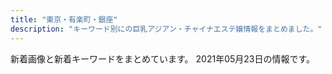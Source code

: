 ```yaml
---
title: "東京・有楽町・銀座"
description: "キーワード別にの巨乳アジアン・チャイナエステ嬢情報をまとめました。"
---
```


新着画像と新着キーワードをまとめています。
2021年05月23日の情報です。

<DmmAffiliateIns />
<KeywordTable
  shops={
    [
    {
        "station": "\u516b\u4e01\u5800\u99c5A5\u53e3",
        "keywords": {
            "C": 15
        },
        "name": "\u7d05\u8449",
        "url": "http://arm-heal.com/",
        "img_links": [
            "http://arm-heal.com/staff/miya/01.jpg",
            "http://arm-heal.com/pic/head.jpg",
            "http://arm-heal.com/staff/hikari/01mb.jpg",
            "http://arm-heal.com/pic/topimg2.png",
            "http://arm-heal.com/img/corona.png",
            "http://arm-heal.com/staff/miki/01.jpg",
            "http://arm-heal.com/staff/aya/01.jpg",
            "http://arm-heal.com/pic/topimg5.png",
            "http://arm-heal.com/staff/miki/01mb.jpg",
            "http://arm-heal.com/staff/yuki/01.jpg",
            "http://arm-heal.com/pic/topimg1.png",
            "http://arm-heal.com/pic/topimg4.png",
            "http://arm-heal.com/img/ttl_rec.png",
            "http://arm-heal.com/staff/aya/01mb.jpg",
            "http://arm-heal.com/staff/yuki/01mb.jpg",
            "http://arm-heal.com/i/files/homeimg.jpg",
            "http://arm-heal.com/img/att.png",
            "http://arm-heal.com/img/ttl_mobile.png",
            "http://arm-heal.com/staff/hikari/01.jpg",
            "http://arm-heal.com/img/ttl_staff.jpg",
            "http://arm-heal.com/staff/yuuyuu/01mb.jpg",
            "http://arm-heal.com/staff/miya/01mb.jpg",
            "http://arm-heal.com/staff/yuuyuu/01.jpg",
            "http://arm-heal.com/pic/topimg3.png"
        ]
    },
    {
        "station": "JR\u6771\u4eac\u99c5\u516b\u91cd\u6d32\u53e3",
        "keywords": {
            "85": 2,
            "E": 3,
            "89": 3,
            "C": 2
        },
        "name": "\u60a0",
        "img_links": [
            "http://koikst.xyz/_src/20886287/9c88380aa0315ec9292225a3223d62d9.jpg",
            "http://koikst.xyz/_src/20886064/index_37.png",
            "http://koikst.xyz/_src/20991736/t02200330_0640096013249885015.jpg",
            "http://koikst.xyz/_src/20886211/07958eda583eff2b24876adf03c0a434.jpg",
            "http://sunflower.jp.net/1.jpg",
            "http://koikst.xyz/_src/20886283/img20170527114635169213.png",
            "http://koikst.xyz/_src/20886059/sign.png",
            "http://sunflower.jp.net/5.jpg",
            "http://koikst.xyz/_src/20886148/therapist-ito.jpg",
            "http://koikst.xyz/_src/20886066/slider2.png",
            "http://koikst.xyz/_src/20886233/906ab10dd05fdcaee1fa99bd6e5779ea.jpg",
            "http://koikst.xyz/_src/51067437/wechatimg724.jpg",
            "http://koikst.xyz/_src/20885997/up.png",
            "http://koikst.xyz/_src/20886061/index_34.png",
            "http://koikst.xyz/_src/20886060/index_33.png",
            "http://koikst.xyz/_src/20886235/t02200330_0640096013249885015.jpg",
            "http://koikst.xyz/_src/20885809/www.cman.png",
            "http://koikst.xyz/_src/20886111/_dsf0778_pp.jpg",
            "http://sunflower.jp.net/2.jpg",
            "http://koikst.xyz/_src/51067440/wechatimg723.jpg",
            "http://koikst.xyz/_src/20885836/sign.jpg",
            "http://koikst.xyz/_src/20886062/index_35.png",
            "http://koikst.xyz/_src/20886063/index_36.png",
            "http://koikst.xyz/_src/21089124/img20180325193504865361.png",
            "http://koikst.xyz/_src/20886303/07958eda583eff2b24876adf03c0a434.jpg",
            "http://koikst.xyz/_src/51067433/wechatimg726.jpg",
            "http://koikst.xyz/_src/20886103/up.png",
            "http://koikst.xyz/_src/20886308/t02200330_0640096013249885015.jpg",
            "http://koikst.xyz/_src/51067435/wechatimg725.jpg",
            "http://koikst.xyz/_src/20886007/_k3_6020.jpg",
            "http://koikst.xyz/_src/20886092/therapist-ito.jpg",
            "http://koikst.xyz/_src/20886009/img_2917.jpg",
            "http://koikst.xyz/_src/20886019/up.png",
            "http://koikst.xyz/_src/20886305/therapist-ito.jpg",
            "http://koikst.xyz/_src/20885845/up.png",
            "http://koikst.xyz/_src/20886010/img_3017.jpg",
            "http://koikst.xyz/_src/20886005/wechatimg35.jpg",
            "http://koikst.xyz/_src/20886310/wechatimg405.jpg",
            "http://sunflower.jp.net/3.jpg",
            "http://koikst.xyz/_src/20885811/up.png",
            "http://koikst.xyz/_src/20886035/up.png",
            "http://koikst.xyz/_src/20886122/up.png",
            "http://sunflower.jp.net/6.jpg",
            "http://koikst.xyz/_src/20886222/up.png",
            "http://koikst.xyz/_src/20886065/index_38.png",
            "http://koikst.xyz/_src/20886300/media-20170919.jpg",
            "http://koikst.xyz/_src/20886231/_dsf0770_pp.jpg",
            "http://koikst.xyz/_src/20885828/up.png",
            "http://koikst.xyz/_src/20886229/_dsf0778_pp.jpg",
            "http://koikst.xyz/_src/20886058/sign.png",
            "http://koikst.xyz/_src/20886008/_k3_6019.jpg",
            "http://koikst.xyz/_src/20886006/wechatimg36.jpg"
        ],
        "url": "http://koikst.xyz/"
    },
    {
        "keywords": {
            "93": 1,
            "91": 1,
            "G": 1,
            "89": 1,
            "83": 1,
            "C": 3,
            "90": 1,
            "86": 1,
            "E": 3,
            "D": 2,
            "85": 3,
            "87": 1
        },
        "name": "For you",
        "url": "http://f-relaxe.net",
        "img_links": [
            "http://f-relaxe.net/girl/02a.jpg",
            "http://f-relaxe.net/images/index_13.jpg",
            "http://f-relaxe.net/images/rec.jpg",
            "http://f-relaxe.net/girl/011a.jpg",
            "http://f-relaxe.net/images/sub_12.jpg",
            "http://f-relaxe.net/girl/09.jpg",
            "http://f-relaxe.net/girl/012a.jpg",
            "http://f-relaxe.net/images/01.jpg",
            "http://f-relaxe.net/girl/09a.jpg",
            "http://f-relaxe.net/girl/00.jpg",
            "http://f-relaxe.net/images/sub_10.jpg",
            "http://f-relaxe.net/images/index_12.jpg",
            "http://f-relaxe.net/girl/010a.jpg",
            "http://f-relaxe.net/girl/013a.jpg",
            "http://f-relaxe.net/images/index_16.jpg",
            "http://f-relaxe.net/girl/012.jpg",
            "http://f-relaxe.net/images/index_119.jpg",
            "http://f-relaxe.net/images/info_11.jpg",
            "http://f-relaxe.net/images/index_07.jpg",
            "http://f-relaxe.net/images/index_08.jpg",
            "http://f-relaxe.net/girl/011.jpg",
            "http://f-relaxe.net/images/02.jpg",
            "http://f-relaxe.net/images/sub_15.jpg",
            "http://f-relaxe.net/images/index_01.jpg",
            "http://f-relaxe.net/images/staff_11.jpg",
            "http://f-relaxe.net/images/index_05.jpg",
            "http://f-relaxe.net/images/info.jpg",
            "http://f-relaxe.net/girl/08a.jpg",
            "http://f-relaxe.net/girl/07.jpg",
            "http://f-relaxe.net/images/index_14.jpg",
            "http://f-relaxe.net/girl/017.jpg",
            "http://f-relaxe.net/girl/024.jpg",
            "http://f-relaxe.net/girl/07a.jpg",
            "http://f-relaxe.net/girl/013.jpg",
            "http://f-relaxe.net/images/index_17.jpg",
            "http://f-relaxe.net/girl/08.jpg",
            "http://f-relaxe.net/girl/010.jpg",
            "http://f-relaxe.net/images/index_10.jpg",
            "http://f-relaxe.net/images/line.jpg",
            "http://f-relaxe.net/images/index_06.jpg",
            "http://f-relaxe.net/images/index_18.jpg",
            "http://f-relaxe.net/images/03.jpg",
            "http://f-relaxe.net/images/rec_11.jpg",
            "http://f-relaxe.net/images/index_09.jpg",
            "http://f-relaxe.net/girl/02.jpg",
            "http://f-relaxe.net/images/index_04.jpg",
            "http://f-relaxe.net/girl/04.jpg",
            "http://f-relaxe.net/images/index_03.jpg"
        ],
        "station": "JR\u6771\u4eac\u99c5\u516b\u91cd\u6d32\u5317\u53e3"
    },
    {
        "img_links": [
            "https://kayabacho-mensesthe.com/wp/wp-content/uploads/2020/10/aki-s1-150x150.jpg",
            "https://kayabacho-mensesthe.com/images/flower.png",
            "https://kayabacho-mensesthe.com/wp/wp-content/uploads/2021/01/yuna.jpg",
            "https://kayabacho-mensesthe.com/wp/wp-content/uploads/2020/08/ayaka-1.jpg",
            "https://kayabacho-mensesthe.com/icon/line.png",
            "https://kayabacho-mensesthe.com/staff/yuki-s.jpg",
            "https://kayabacho-mensesthe.com/staff/urara-s1.jpg",
            "https://kayabacho-mensesthe.com/wp/wp-content/uploads/2019/12/misaki.jpg",
            "https://kayabacho-mensesthe.com/wp/wp-content/uploads/2021/05/yuki-l.jpg",
            "https://kayabacho-mensesthe.com/images/mensesthe.jpg",
            "https://kayabacho-mensesthe.com/wp/wp-content/uploads/2019/11/mitsuki-e1574244365134.jpg",
            "https://kayabacho-mensesthe.com/images/main2.jpg",
            "https://kayabacho-mensesthe.com/wp/wp-content/uploads/2019/12/IMG_8988.jpg",
            "https://kayabacho-mensesthe.com/room/room-l4.jpg",
            "https://kayabacho-mensesthe.com/wp/wp-content/uploads/2020/08/ayaka-1-200x300.jpg",
            "https://kayabacho-mensesthe.com/room/room-l5.jpg",
            "https://kayabacho-mensesthe.com/room/room-l7.jpg",
            "https://kayabacho-mensesthe.com/icon/twitter.png",
            "https://kayabacho-mensesthe.com/room/room-l2.jpg",
            "https://kayabacho-mensesthe.com/wp/wp-content/uploads/2020/02/miyu.jpg",
            "https://kayabacho-mensesthe.com/images/footer-r.png",
            "https://kayabacho-mensesthe.com/staff/rin-s1.jpg",
            "https://kayabacho-mensesthe.com/staff/nao-s1.jpg",
            "https://kayabacho-mensesthe.com/images/clear.png",
            "https://kayabacho-mensesthe.com/wp/wp-content/uploads/2019/09/koko-1.jpg",
            "https://kayabacho-mensesthe.com/images/footer-l.png",
            "https://kayabacho-mensesthe.com/wp/wp-content/uploads/2019/12/emi.jpg",
            "https://kayabacho-mensesthe.com/wp/wp-content/uploads/2020/11/urara3.jpg",
            "https://kayabacho-mensesthe.com/wp/wp-content/uploads/2021/05/yuki-s-150x150.jpg",
            "https://kayabacho-mensesthe.com/room/room-l6.jpg",
            "https://kayabacho-mensesthe.com/images/top3.jpg",
            "https://kayabacho-mensesthe.com/room/room-l3.jpg",
            "https://kayabacho-mensesthe.com/wp/wp-content/uploads/2019/12/mitsuki.jpg",
            "https://kayabacho-mensesthe.com/staff/ayaka-s1.jpg",
            "https://kayabacho-mensesthe.com/icon/facebook.png",
            "https://kayabacho-mensesthe.com/link/mens-esthe.png",
            "https://kayabacho-mensesthe.com/staff/yuna-s1.jpg",
            "https://kayabacho-mensesthe.com/room/room-l8.jpg",
            "https://kayabacho-mensesthe.com/images/main1.jpg",
            "https://kayabacho-mensesthe.com/staff/mitsuki-s1.jpg",
            "https://kayabacho-mensesthe.com/images/top2.jpg",
            "https://kayabacho-mensesthe.com/room/room-l1.jpg",
            "https://kayabacho-mensesthe.com/images/main4.jpg",
            "https://kayabacho-mensesthe.com/staff/miyu-s1.jpg",
            "https://kayabacho-mensesthe.com/images/top1.jpg",
            "https://kayabacho-mensesthe.com/staff/emi-s1.jpg",
            "https://kayabacho-mensesthe.com/staff/misaki-s1.jpg",
            "https://kayabacho-mensesthe.com/icon/yelp.png",
            "https://kayabacho-mensesthe.com/wp/wp-content/uploads/2020/03/IMG_1740-225x300.jpg",
            "https://kayabacho-mensesthe.com/images/main3.jpg"
        ],
        "keywords": {
            "D": 17,
            "E": 4,
            "C": 12
        },
        "station": "\u8305\u5834\u753a\u99c52\u756a\u51fa\u53e3",
        "url": "https://kayabacho-mensesthe.com/",
        "name": "Spa Ananda"
    },
    {
        "img_links": [
            "http://prime-relax.work/img/st07.jpg",
            "http://prime-relax.work/img/sta9.jpg",
            "http://prime-relax.work/img/head.jpg",
            "http://prime-relax.work/img/mo.png",
            "http://prime-relax.work/sp/img/t-o.jpg",
            "http://prime-relax.work/sp/img/tit.jpg",
            "http://prime-relax.work/img/st7.jpg",
            "http://prime-relax.work/img/st11.jpg",
            "http://prime-relax.work/sp/img/time.jpg",
            "http://prime-relax.work/img/st5.jpg",
            "http://prime-relax.work/img/st04.jpg",
            "http://prime-relax.work/img/sys.jpg",
            "http://prime-relax.work/img/st013.jpg",
            "http://prime-relax.work/img/st13.jpg",
            "http://prime-relax.work/img/sta14.jpg",
            "http://prime-relax.work/img/st014.jpg",
            "http://prime-relax.work/img/bottom.png",
            "http://prime-relax.work/sp/img/sta4.jpg",
            "http://prime-relax.work/sp/img/info.jpg",
            "http://prime-relax.work/sp/img/sta9.jpg",
            "http://prime-relax.work/img/eve.jpg",
            "http://prime-relax.work/img/link20067.jpg",
            "http://prime-relax.work/sp/img/p-8.jpg",
            "http://prime-relax.work/sp/img/sta12.jpg",
            "http://prime-relax.work/img/sta12.jpg",
            "http://prime-relax.work/img/IMG_1675.jpg",
            "http://prime-relax.work/img/link300100.jpg",
            "http://prime-relax.work/img/link-.jpg",
            "http://prime-relax.work/sp/img/t-r.jpg",
            "http://prime-relax.work/img/body-.jpg",
            "http://prime-relax.work/sp/img/pc.jpg",
            "http://prime-relax.work/sp/img/sta5.jpg",
            "http://prime-relax.work/img/st8.jpg",
            "http://prime-relax.work/sp/img/pic.jpg",
            "http://prime-relax.work/sp/img/botton.jpg",
            "http://prime-relax.work/img/IMG_1709.jpg",
            "http://prime-relax.work/img/IMG_1667.jpg",
            "http://prime-relax.work/sp/img/sta14.jpg",
            "http://prime-relax.work/img/st12.jpg",
            "http://prime-relax.work/sp/img/sys.jpg",
            "http://prime-relax.work/img/st08.jpg",
            "http://prime-relax.work/sp/img/sta13.jpg",
            "http://prime-relax.work/img/st9.jpg",
            "http://prime-relax.work/img/st4.jpg",
            "http://prime-relax.work/sp/img/p-7.jpg",
            "http://prime-relax.work/img/bottom-.png",
            "http://prime-relax.work/sp/img/cam.jpg",
            "http://prime-relax.work/sp/img/t-t.jpg",
            "http://prime-relax.work/img/sta7.jpg",
            "http://prime-relax.work/img/sta5.jpg",
            "http://prime-relax.work/sp/img/sta8.jpg",
            "http://prime-relax.work/sp/img/t-a.jpg",
            "http://prime-relax.work/img/sta4.jpg",
            "http://prime-relax.work/sp/img/p-9.jpg",
            "http://prime-relax.work/sp/img/sta11.jpg",
            "http://prime-relax.work/sp/img/add.jpg",
            "http://prime-relax.work/sp/img/add2.jpg",
            "http://prime-relax.work/img/st14.jpg",
            "http://prime-relax.work/sp/img/add3.jpg",
            "http://prime-relax.work/sp/img/t-s.jpg",
            "http://prime-relax.work/img/IMG_1699.jpg",
            "http://prime-relax.work/img/sta13.jpg",
            "http://prime-relax.work/sp/img/tel.jpg",
            "http://prime-relax.work/img/link10033.jpg",
            "http://prime-relax.work/sp/img/sta7.jpg",
            "http://prime-relax.work/img/sta8.jpg",
            "http://prime-relax.work/img/sta11.jpg"
        ],
        "station": "\u99ac\u55b0\u753a\u99c51\u756a\u51fa\u53e3",
        "name": "PRIME\u30fb\u30d7\u30e9\u30a4\u30e0",
        "keywords": {
            "86": 7,
            "E": 1,
            "88": 1,
            "87": 4,
            "84": 5,
            "C": 7,
            "D": 10,
            "82": 1
        },
        "url": "http://prime-relax.work/"
    },
    {
        "station": "\u6c34\u5929\u5bae\u524d\u99c58\u756a\u51fa\u53e3",
        "img_links": [
            "http://yurarika.work/staff/mirai.jpg",
            "http://yurarika.work/staff/aya.jpg",
            "http://yurarika.work/staff/mika2.jpg",
            "http://yurarika.work/staff/aya2.jpg",
            "http://yurarika.work/staff/rara.jpg",
            "http://yurarika.work/staff/mirai1.jpg",
            "http://yurarika.work/img/all/loader.png",
            "http://yurarika.work/staff/mika.jpg",
            "http://yurarika.work/staff/mika1.jpg",
            "http://yurarika.work/staff/rara2.jpg",
            "http://yurarika.work/staff/mirai2.jpg",
            "http://yurarika.work/staff/aya1.jpg",
            "http://yurarika.work/staff/rara1.jpg"
        ],
        "name": "\u3086\u3089\u308a\u9999",
        "keywords": {
            "88": 6,
            "86": 4,
            "D": 6,
            "C": 14,
            "85": 10
        },
        "url": "http://yurarika.work/"
    },
    {
        "img_links": [
            "http://www.hitomebore.esjp.info/images/m1.jpg",
            "http://www.hitomebore.esjp.info/files/010.jpg",
            "http://www.hitomebore.esjp.info/files/007.jpg",
            "http://www.hitomebore.esjp.info/files/009.jpg",
            "http://www.hitomebore.esjp.info/files/015.jpg",
            "http://www.hitomebore.esjp.info/images/btn2.png",
            "http://www.hitomebore.esjp.info/images/m2.jpg",
            "http://www.hitomebore.esjp.info/images/m3.jpg",
            "http://www.hitomebore.esjp.info/files/008.jpg",
            "http://www.hitomebore.esjp.info/images/mainImg2.jpg",
            "http://www.hitomebore.esjp.info/images/m4.jpg",
            "http://www.hitomebore.esjp.info/files/016.jpg",
            "http://www.hitomebore.esjp.info/files/002.jpg",
            "http://www.hitomebore.esjp.info/files/013.jpg",
            "http://www.hitomebore.esjp.info/files/014.jpg",
            "http://www.hitomebore.esjp.info/files/011.jpg",
            "http://www.hitomebore.esjp.info/images/mainImg_sub.jpg",
            "http://www.hitomebore.esjp.info/files/012.jpg"
        ],
        "name": "\u3072\u3068\u3081\u307c\u308c",
        "station": "\u65b0\u5bcc\u753a\u99c53\u756a\u51fa\u53e3",
        "url": "http://www.hitomebore.esjp.info/",
        "keywords": {
            "87": 6,
            "88": 3,
            "86": 18,
            "C": 6,
            "D": 27,
            "85": 6
        }
    },
    {
        "img_links": [
            "http://esthe-aroma.com/images/cg02.jpg",
            "http://esthe-aroma.com/images/cg05.jpg",
            "http://esthe-aroma.com/images/icon_tel.png",
            "http://esthe-aroma.com/images/qrc.jpg",
            "http://esthe-aroma.com/images/photo02.jpg",
            "http://esthe-aroma.com/images/cg08.jpg",
            "http://esthe-aroma.com/images/mainImg_sub.jpg",
            "http://esthe-aroma.com/images/cg09.jpg",
            "http://esthe-aroma.com/images/cg11.jpg",
            "http://esthe-aroma.com/images/cg07.jpg",
            "http://esthe-aroma.com/images/cg04.jpg",
            "http://esthe-aroma.com/images/btn2.png",
            "http://esthe-aroma.com/images/icon_concept.png",
            "http://esthe-aroma.com/images/cg12.jpg",
            "http://esthe-aroma.com/images/icon_info.png",
            "http://esthe-aroma.com/images/icon_staff.png",
            "http://esthe-aroma.com/images/cg06.jpg",
            "http://esthe-aroma.com/images/cg01.jpg",
            "http://esthe-aroma.com/images/photo03.jpg",
            "http://esthe-aroma.com/images/icon_top.png",
            "http://esthe-aroma.com/images/cg13.jpg",
            "http://esthe-aroma.com/images/photo01.jpg",
            "http://esthe-aroma.com/images/end-info.png",
            "http://esthe-aroma.com/images/cg10.jpg",
            "http://esthe-aroma.com/images/cg03.jpg"
        ],
        "name": "Miss.9\uff5e\u30df\u30b9.\u30ad\u30e5\u30a6\uff5e",
        "station": "\u99ac\u55b0\u6a2a\u5c71\u99c5A2\u51fa\u53e3",
        "keywords": {
            "E": 1,
            "C": 2,
            "86": 13,
            "D": 10
        },
        "url": "http://esthe-aroma.com/"
    },
    {
        "name": "COMODO -\u30b3\u30e2\u30c9-",
        "img_links": [
            "http://www.comodo.relaxjp.info/files/001.jpg",
            "http://www.comodo.relaxjp.info/files/003-02.jpg",
            "http://www.comodo.relaxjp.info/files/012-03.jpg",
            "http://www.comodo.relaxjp.info/images/s_staff.jpg",
            "http://www.comodo.relaxjp.info/files/013-03.jpg",
            "http://www.comodo.relaxjp.info/files/010-02.jpg",
            "http://www.comodo.relaxjp.info/images/bj1.jpg",
            "http://www.comodo.relaxjp.info/files/010-03.jpg",
            "http://www.comodo.relaxjp.info/files/002.jpg",
            "http://www.comodo.relaxjp.info/files/014-02.jpg",
            "http://www.comodo.relaxjp.info/files/011.jpg",
            "http://www.comodo.relaxjp.info/files/005-02.jpg",
            "http://www.comodo.relaxjp.info/images/s_info.jpg",
            "http://www.comodo.relaxjp.info/files/001-03.jpg",
            "http://www.comodo.relaxjp.info/files/005-03.jpg",
            "http://www.comodo.relaxjp.info/files/015-03.jpg",
            "http://www.comodo.relaxjp.info/files/013.jpg",
            "http://www.comodo.relaxjp.info/files/002-03.jpg",
            "http://www.comodo.relaxjp.info/images/bj3.jpg",
            "http://www.comodo.relaxjp.info/files/011-02.jpg",
            "http://www.comodo.relaxjp.info/files/015-02.jpg",
            "http://www.comodo.relaxjp.info/files/012.jpg",
            "http://www.comodo.relaxjp.info/files/003-03.jpg",
            "http://www.comodo.relaxjp.info/images/s_news.jpg",
            "http://www.comodo.relaxjp.info/files/001-02.jpg",
            "http://www.comodo.relaxjp.info/files/014-03.jpg",
            "http://www.comodo.relaxjp.info/files/012-02.jpg",
            "http://www.comodo.relaxjp.info/files/002-02.jpg",
            "http://www.comodo.relaxjp.info/files/013-02.jpg",
            "http://www.comodo.relaxjp.info/images/hua.jpg",
            "http://www.comodo.relaxjp.info/images/s_link.jpg",
            "http://www.comodo.relaxjp.info/files/010.jpg",
            "http://www.comodo.relaxjp.info/files/015.jpg",
            "http://www.comodo.relaxjp.info/files/011-03.jpg",
            "http://www.comodo.relaxjp.info/images/top.png",
            "http://www.comodo.relaxjp.info/files/005.jpg",
            "http://www.comodo.relaxjp.info/files/003.jpg",
            "http://www.comodo.relaxjp.info/files/014.jpg"
        ],
        "station": "\u99ac\u55b0\u6a2a\u5c71\u99c5A2\u51fa\u53e3",
        "keywords": {
            "C": 1,
            "E": 1,
            "87": 6,
            "85": 2,
            "88": 1,
            "D": 7,
            "90": 1
        },
        "url": "http://www.comodo.relaxjp.info/"
    },
    {
        "name": "\u30a2\u30ed\u30de\u30a2\u30ea\u30a2",
        "keywords": {},
        "url": "http://e-berry.work/index.html",
        "station": "\u6c34\u5929\u5bae\u524d\u99c56\u756a\u51fa\u53e3",
        "img_links": [
            "http://e-berry.work/sp/staff/yoko.jpg",
            "http://e-berry.work/sp/staff/haruka.jpg",
            "http://e-berry.work/staff/ai.jpg",
            "http://e-berry.work/sp/staff/hikari.jpg",
            "http://e-berry.work/img/haruka1.jpg",
            "http://e-berry.work/staff/ayumi.jpg",
            "http://e-berry.work/sp/img/moka1.jpg",
            "http://e-berry.work/sp/staff/nene.jpg",
            "http://e-berry.work/sp/staff/ayumi.jpg",
            "http://e-berry.work/sp/img/yoko1.jpg",
            "http://e-berry.work/images/sys3.jpg",
            "http://e-berry.work/sp/img/hikari1.jpg",
            "http://e-berry.work/sp/images/sys1.png",
            "http://e-berry.work/images/rec1.jpg",
            "http://e-berry.work/sp/images/sys2.png",
            "http://e-berry.work/sp/images/staff_t.png",
            "http://e-berry.work/images/10.jpg",
            "http://e-berry.work/sp/images/concept.jpg",
            "http://e-berry.work/img/ayumi1.jpg",
            "http://e-berry.work/sp/images/rec2.png",
            "http://e-berry.work/images/sm.jpg",
            "http://e-berry.work/sp/img/ai1.jpg",
            "http://e-berry.work/staff/hikari.jpg",
            "http://e-berry.work/sp/images/int1.png",
            "http://e-berry.work/sp/img/rina1.jpg",
            "http://e-berry.work/images/interior_t.jpg",
            "http://e-berry.work/img/rina1.jpg",
            "http://e-berry.work/staff/aya.jpg",
            "http://e-berry.work/images/sys1.jpg",
            "http://e-berry.work/images/int1.jpg",
            "http://e-berry.work/sp/img/natumi1.jpg",
            "http://e-berry.work/images/b1.jpg",
            "http://e-berry.work/images/rec2.jpg",
            "http://e-berry.work/staff/moka.jpg",
            "http://e-berry.work/images/staff_t.jpg",
            "http://e-berry.work/staff/rina.jpg",
            "http://e-berry.work/sp/images/9.jpg",
            "http://e-berry.work/img/hikari1.jpg",
            "http://e-berry.work/sp/images/newsb.png",
            "http://e-berry.work/sp/images/10.jpg",
            "http://e-berry.work/sp/img/ayumi1.jpg",
            "http://e-berry.work/sp/images/news.png",
            "http://e-berry.work/sp/images/b1.jpg",
            "http://e-berry.work/staff/nene.jpg",
            "http://e-berry.work/img/moka1.jpg",
            "http://e-berry.work/images/9.jpg",
            "http://e-berry.work/staff/natumi.jpg",
            "http://e-berry.work/sp/images/topgirl.png",
            "http://e-berry.work/sp/images/interior_t.png",
            "http://e-berry.work/sp/staff/ai.jpg",
            "http://e-berry.work/sp/images/sys3.png",
            "http://e-berry.work/sp/images/ac1.jpg",
            "http://e-berry.work/sp/staff/moka.jpg",
            "http://e-berry.work/images/news_t.jpg",
            "http://e-berry.work/staff/haruka.jpg",
            "http://e-berry.work/sp/images/newface.png",
            "http://e-berry.work/sp/img/aya1.jpg",
            "http://e-berry.work/images/sys2.jpg",
            "http://e-berry.work/img/natumi1.jpg",
            "http://e-berry.work/sp/images/b2.jpg",
            "http://e-berry.work/images/newsb.png",
            "http://e-berry.work/img/nene1.jpg",
            "http://e-berry.work/images/b2.jpg",
            "http://e-berry.work/sp/images/head.jpg",
            "http://e-berry.work/sp/img/haruka1.jpg",
            "http://e-berry.work/images/ac1.jpg",
            "http://e-berry.work/images/newface.jpg",
            "http://e-berry.work/sp/images/int2.png",
            "http://e-berry.work/sp/images/tel.png",
            "http://e-berry.work/sp/img/nene1.jpg",
            "http://e-berry.work/images/tgirl.jpg",
            "http://e-berry.work/staff/yoko.jpg",
            "http://e-berry.work/sp/staff/natumi.jpg",
            "http://e-berry.work/sp/images/footer.jpg",
            "http://e-berry.work/sp/images/rec1.jpg",
            "http://e-berry.work/img/aya1.jpg",
            "http://e-berry.work/images/int2.jpg",
            "http://e-berry.work/sp/staff/aya.jpg",
            "http://e-berry.work/sp/staff/rina.jpg",
            "http://e-berry.work/img/yoko1.jpg",
            "http://e-berry.work/images/concept.jpg",
            "http://e-berry.work/images/head.jpg",
            "http://e-berry.work/img/ai1.jpg"
        ]
    },
    {
        "name": "Dream",
        "url": "https://ningyocho-esthe.work/",
        "keywords": {
            "\u30bb\u30af\u30b7\u30fc": 3,
            "88": 1
        },
        "img_links": [
            "https://ningyocho-esthe.work/images/dream/common/header_info.png",
            "https://ningyocho-esthe.work/images/dream/common/side_bnr_01.png",
            "https://ningyocho-esthe.work/images/dream/home/teaser.png",
            "https://ningyocho-esthe.work/images/dream/common/gallery_06.png",
            "https://ningyocho-esthe.work/images/dream/common/gallery_10.png",
            "https://ningyocho-esthe.work/images/dream/common/gallery_02.png",
            "https://ningyocho-esthe.work/images/dream/staff/imgapp6.jpg",
            "https://ningyocho-esthe.work/images/dream/staff/imgapp_1.jpg",
            "https://ningyocho-esthe.work/images/dream/nvpuai2.jpeg",
            "https://ningyocho-esthe.work/images/dream/common/gallery_05.png",
            "https://ningyocho-esthe.work/images/dream/staff/1.jpg",
            "https://ningyocho-esthe.work/images/dream/staff/\u30ca\u30ca.jpg",
            "https://ningyocho-esthe.work/images/dream/common/gallery_03.png",
            "https://ningyocho-esthe.work/images/dream/staff/imgapp_3.jpg",
            "https://ningyocho-esthe.work/images/dream/home/image_01.png",
            "https://ningyocho-esthe.work/images/dream/common/credit_03.png",
            "https://ningyocho-esthe.work/images/dream/staff/\u3042\u307f.jpg",
            "https://ningyocho-esthe.work/images/dream/staff/2.jpg",
            "https://ningyocho-esthe.work/images/dream/common/side_bnr_02.png",
            "https://ningyocho-esthe.work/images/dream/common/credit_02.png",
            "https://ningyocho-esthe.work/images/dream/common/header_phone_pc.png",
            "https://ningyocho-esthe.work/images/dream/common/gallery_04.png",
            "https://ningyocho-esthe.work/images/dream/staff/ni.jpeg",
            "https://ningyocho-esthe.work/images/dream/staff/3.jpg",
            "https://ningyocho-esthe.work/images/dream/common/gallery_08.png",
            "https://ningyocho-esthe.work/images/dream/common/gallery_07.png",
            "https://ningyocho-esthe.work/images/dream/home/image_03.png",
            "https://ningyocho-esthe.work/images/dream/common/gallery_09.png",
            "https://ningyocho-esthe.work/images/dream/home/image_02.png",
            "https://ningyocho-esthe.work/images/dream/common/credit_01.png",
            "https://ningyocho-esthe.work/images/dream/staff/13.jpg",
            "https://ningyocho-esthe.work/images/dream/common/gallery_01.png"
        ],
        "station": "\u4eba\u5f62\u753a\u99c5A1\u51fa\u53e3"
    },
    {
        "station": "\u65b0\u5bcc\u753a\u99c53\u756a\u51fa\u53e3",
        "name": "Lotus\uff5e\u30ed\u30fc\u30bf\u30b9\uff5e",
        "keywords": {
            "87": 4,
            "85": 2,
            "86": 14
        },
        "url": "http://missyou-esthe.com/",
        "img_links": [
            "http://missyou-esthe.com/img/cg01.jpg",
            "http://missyou-esthe.com/img/cg05.jpg",
            "http://missyou-esthe.com/img/f.jpg",
            "http://missyou-esthe.com/img/tt17.jpg",
            "http://missyou-esthe.com/img/t1.jpg",
            "http://missyou-esthe.com/img/cg08.jpg",
            "http://missyou-esthe.com/img/cg06.jpg",
            "http://missyou-esthe.com/img/tt12.jpg",
            "http://missyou-esthe.com/img/cg09.jpg",
            "http://missyou-esthe.com/img/tt13.jpg",
            "http://missyou-esthe.com/img/cg11.jpg",
            "http://missyou-esthe.com/img/cg10.jpg",
            "http://missyou-esthe.com/img/mr1.jpg",
            "http://missyou-esthe.com/img/lin.jpg",
            "http://missyou-esthe.com/img/tt20.jpg",
            "http://missyou-esthe.com/img/tt15.jpg",
            "http://missyou-esthe.com/img/tt11.jpg",
            "http://missyou-esthe.com/img/cg13.jpg",
            "http://missyou-esthe.com/img/tt1.jpg",
            "http://missyou-esthe.com/img/tt18.jpg",
            "http://missyou-esthe.com/img/t3.jpg",
            "http://missyou-esthe.com/img/cg02.jpg",
            "http://missyou-esthe.com/img/cg07.jpg",
            "http://missyou-esthe.com/img/tt19.jpg",
            "http://missyou-esthe.com/img/no.png",
            "http://missyou-esthe.com/img/f1.jpg",
            "http://missyou-esthe.com/img/cg091.jpg",
            "http://missyou-esthe.com/img/tt2.jpg",
            "http://missyou-esthe.com/img/tt16.jpg",
            "http://missyou-esthe.com/img/cg03.jpg",
            "http://missyou-esthe.com/img/t2.jpg",
            "http://missyou-esthe.com/img/cg14.jpg",
            "http://missyou-esthe.com/img/tt14.jpg",
            "http://missyou-esthe.com/img/tt4.jpg",
            "http://missyou-esthe.com/img/cg04.jpg",
            "http://missyou-esthe.com/img/eve.jpg",
            "http://missyou-esthe.com/img/tt21.jpg"
        ]
    },
    {
        "name": "COCOSIA",
        "station": "\u4eba\u5f62\u753a\u99c5A1\u51fa\u53e3",
        "keywords": {
            "D": 8,
            "E": 2,
            "87": 2,
            "85": 16,
            "88": 5,
            "F": 5,
            "C": 22
        },
        "img_links": [
            "http://cocosia-massage.work/sp/img/info.jpg",
            "http://cocosia-massage.work/img/fla-2.jpg",
            "http://cocosia-massage.work/sp/img/st4.jpg",
            "http://cocosia-massage.work/img/news.jpg",
            "http://cocosia-massage.work/sp/img/st5.jpg",
            "http://cocosia-massage.work/img/conc.jpg",
            "http://cocosia-massage.work/sp/img/st2.jpg",
            "http://cocosia-massage.work/img/cncp.jpg",
            "http://cocosia-massage.work/sp/img/acc.jpg",
            "http://cocosia-massage.work/sp/img/cam2.jpg",
            "http://cocosia-massage.work/sp/img/p-3.jpg",
            "http://cocosia-massage.work/img/xmas.png",
            "http://cocosia-massage.work/img/st1.jpg",
            "http://cocosia-massage.work/sp/img/t-s.jpg",
            "http://cocosia-massage.work/sp/img/t-r.jpg",
            "http://cocosia-massage.work/sp/img/t-t.jpg",
            "http://cocosia-massage.work/img/acc.jpg",
            "http://cocosia-massage.work/img/st2.jpg",
            "http://cocosia-massage.work/img/sta1.jpg",
            "http://cocosia-massage.work/sp/img/st6.jpg",
            "http://cocosia-massage.work/sp/img/botton.jpg",
            "http://cocosia-massage.work/img/sta2.jpg",
            "http://cocosia-massage.work/sp/img/p-5.jpg",
            "http://cocosia-massage.work/img/nos.jpg",
            "http://cocosia-massage.work/sp/img/cam3.jpg",
            "http://cocosia-massage.work/img/st3.jpg",
            "http://cocosia-massage.work/img/fla-1.jpg",
            "http://cocosia-massage.work/img/newf.jpg",
            "http://cocosia-massage.work/img/sta5.jpg",
            "http://cocosia-massage.work/img/st4.jpg",
            "http://cocosia-massage.work/img/sta4.jpg",
            "http://cocosia-massage.work/img/head2.jpg",
            "http://cocosia-massage.work/sp/img/st1.jpg",
            "http://cocosia-massage.work/sp/img/pc.jpg",
            "http://cocosia-massage.work/img/sta3.jpg",
            "http://cocosia-massage.work/sp/img/p-4.jpg",
            "http://cocosia-massage.work/sp/img/rec.jpg",
            "http://cocosia-massage.work/img/st6.jpg",
            "http://cocosia-massage.work/sp/img/cam1.jpg",
            "http://cocosia-massage.work/sp/img/t-t2.jpg",
            "http://cocosia-massage.work/img/r9.jpg",
            "http://cocosia-massage.work/sp/img/sys.jpg",
            "http://cocosia-massage.work/sp/img/p-6.jpg",
            "http://cocosia-massage.work/sp/img/qr.jpg",
            "http://cocosia-massage.work/img/st5.jpg",
            "http://cocosia-massage.work/sp/img/cam4.jpg",
            "http://cocosia-massage.work/img/sta6.jpg",
            "http://cocosia-massage.work/sp/img/st3.jpg"
        ],
        "url": "http://cocosia-massage.work/"
    },
    {
        "keywords": {
            "E": 4,
            "D": 20,
            "86": 24
        },
        "url": "http://xn--vckg5a5c7c8c1czd.in.net/",
        "img_links": [
            "http://xn--vckg5a5c7c8c1czd.in.net/images/staff_images/cg5.jpg",
            "http://xn--vckg5a5c7c8c1czd.in.net/images/staff_images/cg2.jpg",
            "http://xn--vckg5a5c7c8c1czd.in.net/images/an_2_04.jpg",
            "http://xn--vckg5a5c7c8c1czd.in.net/images/no.png",
            "http://xn--vckg5a5c7c8c1czd.in.net/images/staff_images/top_small_5.jpg",
            "http://xn--vckg5a5c7c8c1czd.in.net/images/an_2_07.jpg",
            "http://xn--vckg5a5c7c8c1czd.in.net/images/an_1_02.jpg",
            "http://xn--vckg5a5c7c8c1czd.in.net/images/staff_images/top_small_2.jpg",
            "http://xn--vckg5a5c7c8c1czd.in.net/images/an_1_03.jpg",
            "http://xn--vckg5a5c7c8c1czd.in.net/images/staff_images/cg17.jpg",
            "http://xn--vckg5a5c7c8c1czd.in.net/images/an_2_06.jpg",
            "http://xn--vckg5a5c7c8c1czd.in.net/images/an_1_07.jpg",
            "http://xn--vckg5a5c7c8c1czd.in.net/images/an_1_06.jpg",
            "http://xn--vckg5a5c7c8c1czd.in.net/images/slider/slide3s.jpg",
            "http://xn--vckg5a5c7c8c1czd.in.net/images/slider/slide1s.jpg",
            "http://xn--vckg5a5c7c8c1czd.in.net/images/slider/slide2.jpg",
            "http://xn--vckg5a5c7c8c1czd.in.net/images/staff_images/top_small_16.jpg",
            "http://xn--vckg5a5c7c8c1czd.in.net/images/slider/slide1.jpg",
            "http://xn--vckg5a5c7c8c1czd.in.net/images/staff_images/top_small_1.jpg",
            "http://xn--vckg5a5c7c8c1czd.in.net/images/QRcode.jpg",
            "http://xn--vckg5a5c7c8c1czd.in.net/images/staff_images/cg16.jpg",
            "http://xn--vckg5a5c7c8c1czd.in.net/images/staff_images/top_small_17.jpg",
            "http://xn--vckg5a5c7c8c1czd.in.net/images/index_01.jpg",
            "http://xn--vckg5a5c7c8c1czd.in.net/images/slider/slide3.jpg",
            "http://xn--vckg5a5c7c8c1czd.in.net/images/an_2_05.jpg",
            "http://xn--vckg5a5c7c8c1czd.in.net/images/staff_images/cg1.jpg",
            "http://xn--vckg5a5c7c8c1czd.in.net/images/an_1_04.jpg",
            "http://xn--vckg5a5c7c8c1czd.in.net/images/an_2_02.jpg",
            "http://xn--vckg5a5c7c8c1czd.in.net/images/slider/slide2s.jpg",
            "http://xn--vckg5a5c7c8c1czd.in.net/images/staff_images/cg14.jpg",
            "http://xn--vckg5a5c7c8c1czd.in.net/images/an_2_03.jpg",
            "http://xn--vckg5a5c7c8c1czd.in.net/images/staff_images/top_small_14.jpg"
        ],
        "name": "\u7652\u3057\u306e\u6d77",
        "station": "\u65b0\u5bcc\u753a\u99c5"
    },
    {
        "url": "http://sakura.relaxnabi.com/",
        "img_links": [
            "http://sakura.relaxnabi.com/css/staff/staff003.jpg",
            "http://sakura.relaxnabi.com/css/nav/nav-002.png",
            "http://sakura.relaxnabi.com/css/nav/nav-004.png",
            "http://sakura.relaxnabi.com/css/nav/nav-005.png",
            "http://sakura.relaxnabi.com/css/nav/nav-006.png",
            "http://sakura.relaxnabi.com/css/staff/staff001.jpg",
            "http://sakura.relaxnabi.com/css/topright02.jpg",
            "http://sakura.relaxnabi.com/css/staff/staff005.jpg",
            "http://sakura.relaxnabi.com/css/tel03.png",
            "http://sakura.relaxnabi.com/css/topleft02.png",
            "http://sakura.relaxnabi.com/css/staff/staff002.jpg",
            "http://sakura.relaxnabi.com/css/cam001.png",
            "http://sakura.relaxnabi.com/css/staff/staff004.jpg",
            "http://sakura.relaxnabi.com/css/topleft01.png",
            "http://sakura.relaxnabi.com/css/nav/nav-001.png",
            "http://sakura.relaxnabi.com/css/nav/nav-003.png"
        ],
        "station": "\u8305\u5834\u753a\u99c51\u756a\u51fa\u53e3",
        "keywords": {
            "C": 3,
            "87": 1,
            "89": 4,
            "D": 4
        },
        "name": "\u685c\uff5e\u3055\u304f\u3089\uff5e"
    },
    {
        "station": "\u8305\u5834\u753a\u99c53\u756a\u51fa\u53e3",
        "name": "Sweet",
        "url": "http://sweet-massage.work/",
        "img_links": [
            "http://sweet-massage.work/img/st3.jpg",
            "http://sweet-massage.work/img/st05.jpg",
            "http://sweet-massage.work/sp/img/add.jpg",
            "http://sweet-massage.work/img/s4.jpg",
            "http://sweet-massage.work/img/mobile-1.png",
            "http://sweet-massage.work/img/s5.jpg",
            "http://sweet-massage.work/img/st1.jpg",
            "http://sweet-massage.work/sp/img/s2.jpg",
            "http://sweet-massage.work/img/foot-body.jpg",
            "http://sweet-massage.work/sp/img/time.jpg",
            "http://sweet-massage.work/sp/img/t-a.jpg",
            "http://sweet-massage.work/sp/img/botton.jpg",
            "http://sweet-massage.work/sp/img/st02.jpg",
            "http://sweet-massage.work/img/st2.jpg",
            "http://sweet-massage.work/sp/img/st5.jpg",
            "http://sweet-massage.work/sp/img/s3.jpg",
            "http://sweet-massage.work/sp/img/t-s.jpg",
            "http://sweet-massage.work/img/s1.jpg",
            "http://sweet-massage.work/img/s2.jpg",
            "http://sweet-massage.work/img/sta5.jpg",
            "http://sweet-massage.work/img/sta4.jpg",
            "http://sweet-massage.work/sp/img/pic.jpg",
            "http://sweet-massage.work/sp/img/st005.jpg",
            "http://sweet-massage.work/img/st01.jpg",
            "http://sweet-massage.work/img/nos.jpg",
            "http://sweet-massage.work/img/st04.jpg",
            "http://sweet-massage.work/img/st02.jpg",
            "http://sweet-massage.work/img/sta3.jpg",
            "http://sweet-massage.work/img/st4.jpg",
            "http://sweet-massage.work/sp/img/sys.jpg",
            "http://sweet-massage.work/sp/img/tel.jpg",
            "http://sweet-massage.work/sp/img/st05.jpg",
            "http://sweet-massage.work/img/st5.jpg",
            "http://sweet-massage.work/sp/img/pc.jpg",
            "http://sweet-massage.work/sp/img/st03.jpg",
            "http://sweet-massage.work/sp/img/add2.jpg",
            "http://sweet-massage.work/sp/img/st01.jpg",
            "http://sweet-massage.work/sp/img/s4.jpg",
            "http://sweet-massage.work/img/m1.png",
            "http://sweet-massage.work/sp/img/info.jpg",
            "http://sweet-massage.work/sp/img/t-o.jpg",
            "http://sweet-massage.work/sp/img/st1.jpg",
            "http://sweet-massage.work/sp/img/t-r.jpg",
            "http://sweet-massage.work/sp/img/st3.jpg",
            "http://sweet-massage.work/img/st005.jpg",
            "http://sweet-massage.work/img/st03.jpg",
            "http://sweet-massage.work/sp/img/st04.jpg",
            "http://sweet-massage.work/img/sta2.jpg",
            "http://sweet-massage.work/sp/img/t-t.jpg",
            "http://sweet-massage.work/sp/img/tit.jpg",
            "http://sweet-massage.work/sp/img/st4.jpg",
            "http://sweet-massage.work/img/sta1.jpg",
            "http://sweet-massage.work/sp/img/s5.jpg",
            "http://sweet-massage.work/img/s3.jpg",
            "http://sweet-massage.work/sp/img/st2.jpg"
        ],
        "keywords": {
            "C": 3,
            "85": 3,
            "88": 3,
            "89": 3,
            "E": 6,
            "86": 6,
            "D": 6
        }
    },
    {
        "url": "https://angel-love.tyo.cm/",
        "station": "\u9280\u5ea7\u99c5A5\u51fa\u53e3",
        "name": "Angel Love",
        "keywords": {},
        "img_links": []
    },
    {
        "img_links": [],
        "url": "http://s-este.net/",
        "name": "\u30e9\u30d5\u30a3\u30fc\u30eb",
        "keywords": {},
        "station": "\u65b0\u65e5\u672c\u6a4b\u99c55\u756a\u51fa\u53e3"
    },
    {
        "img_links": [
            "http://luna-shine.info/uploads/lunashine/2013/10/e381bfe3818d2_e589afe69cac.jpg",
            "http://luna-shine.info/uploads/lunashine/2013/03/img_0522_e589afe69cac-1000x1333.jpg",
            "http://luna-shine.info/uploads/lunashine/2015/03/8dbe4d07b4f1258c30f14b30e60c1466.png",
            "http://luna-shine.info/uploads/lunashine/2019/05/e5beaee4bfa1e59bbee78987_201905171313091.jpg",
            "http://luna-shine.info/uploads/lunashine/2013/01/img_0427_e589afe69cac-276x368.jpg",
            "http://luna-shine.info/uploads/lunashine/2018/05/2.jpg",
            "http://luna-shine.info/uploads/lunashine/2014/06/image-14.jpeg",
            "http://luna-shine.info/uploads/lunashine/2013/01/room-5.jpg",
            "http://luna-shine.info/uploads/lunashine/2013/01/room-1.jpg",
            "http://luna-shine.info/uploads/lunashine/2015/03/11111.jpg",
            "http://luna-shine.info/uploads/lunashine/images/new_d.jpg",
            "http://luna-shine.info/uploads/lunashine/2019/05/e5beaee4bfa1e59bbee78987_20190517131309.jpg",
            "http://luna-shine.info/uploads/lunashine/2015/12/qqe59bbee7898720151214133747.jpg",
            "http://luna-shine.info/uploads/lunashine/2019/12/e5beaee4bfa1e59bbee78987_20191207154634.jpg",
            "http://luna-shine.info/uploads/lunashine/2015/09/1-12041z120344c1_e589afe69cac_e589afe69cac.jpg",
            "http://luna-shine.info/uploads/lunashine/2014/05/22.jpg",
            "http://luna-shine.info/uploads/lunashine/2014/05/naomi1-276x3583.jpg",
            "http://luna-shine.info/uploads/lunashine/2014/06/image-15.jpeg",
            "http://luna-shine.info/uploads/lunashine/2017/04/22221.jpg",
            "http://luna-shine.info/uploads/lunashine/images/picup.png",
            "http://luna-shine.info/uploads/lunashine/2015/01/0.jpg",
            "http://luna-shine.info/uploads/lunashine/2019/04/flash1.jpg",
            "http://luna-shine.info/uploads/lunashine/2012/12/mobile.jpg",
            "http://luna-shine.info/uploads/lunashine/2013/11/e381afe3828be3818befbc92-1000x1333.jpg",
            "http://luna-shine.info/uploads/lunashine/2012/12/topview0.jpg",
            "http://luna-shine.info/uploads/lunashine/2019/03/e5beaee4bfa1e59bbee78987_201903161627476.jpg",
            "http://luna-shine.info/uploads/lunashine/2012/12/mailmaka.jpg",
            "http://luna-shine.info/uploads/lunashine/2013/01/img_0370_e589afe69cac-276x368.jpg",
            "http://luna-shine.info/uploads/lunashine/2013/01/room-9.jpg",
            "http://luna-shine.info/uploads/lunashine/2013/11/e381afe3828be3818b-1000x1333.jpg",
            "http://luna-shine.info/uploads/lunashine/2012/12/topview3.jpg",
            "http://luna-shine.info/uploads/lunashine/2015/06/image1-266x4001.jpg",
            "http://luna-shine.info/uploads/lunashine/images/rq03.jpg",
            "http://luna-shine.info/uploads/lunashine/2019/04/bottom.jpg",
            "http://luna-shine.info/uploads/lunashine/2014/05/naomi1-276x3584.jpg",
            "http://luna-shine.info/uploads/lunashine/2015/04/1111_e589afe69cac.jpg",
            "http://luna-shine.info/uploads/lunashine/2017/03/saki1.jpg",
            "http://luna-shine.info/uploads/lunashine/2013/10/e381bfe382841_e589afe69cac.jpg",
            "http://luna-shine.info/uploads/lunashine/2019/12/e5beaee4bfa1e59bbee78987_201912071546181.jpg",
            "http://luna-shine.info/uploads/lunashine/2015/01/2_e589afe69cac.jpg",
            "http://luna-shine.info/uploads/lunashine/2013/10/e38182e38286e381bf3_e589afe69cac.jpg",
            "http://luna-shine.info/uploads/lunashine/2016/11/31.jpg",
            "http://luna-shine.info/uploads/lunashine/2013/01/room-10.jpg",
            "http://luna-shine.info/uploads/lunashine/2014/06/9c1b42356edc1bb51d040e0a1783fa97.png",
            "http://luna-shine.info/uploads/lunashine/images/rq01.jpg",
            "http://luna-shine.info/uploads/lunashine/2013/01/room-3.jpg",
            "http://luna-shine.info/uploads/lunashine/2013/10/4_e589afe69cac.jpg",
            "http://luna-shine.info/uploads/lunashine/2013/01/room-8.jpg",
            "http://luna-shine.info/uploads/lunashine/2020/01/e5beaee4bfa1e59bbee78987_20190517131309.jpg",
            "http://luna-shine.info/uploads/lunashine/2015/03/171f728230a16701d87b9e61ba70edf8.png",
            "http://luna-shine.info/uploads/lunashine/2013/01/room-2.jpg",
            "http://luna-shine.info/uploads/lunashine/2019/01/e5beaee4bfa1e59bbee78987_20190124144601.jpg",
            "http://luna-shine.info/uploads/lunashine/images/no-photo.jpg",
            "http://luna-shine.info/uploads/lunashine/2019/04/e5beaee4bfa1e59bbee78987_201903161627475.jpg",
            "http://luna-shine.info/uploads/lunashine/2012/12/topview1.jpg",
            "http://luna-shine.info/uploads/lunashine/images/new_tit.jpg",
            "http://luna-shine.info/uploads/lunashine/2015/04/1111_e589afe69cac1.jpg",
            "http://luna-shine.info/uploads/lunashine/2013/01/qiu-1.jpg",
            "http://luna-shine.info/uploads/lunashine/2013/01/room-7.jpg",
            "http://luna-shine.info/uploads/lunashine/2019/03/e5beaee4bfa1e59bbee78987_201903141535171.jpg",
            "http://luna-shine.info/uploads/lunashine/2015/01/11.jpg",
            "http://luna-shine.info/uploads/lunashine/2014/04/image_e589afe69cac.png",
            "http://luna-shine.info/uploads/lunashine/2012/12/topview4.jpg",
            "http://luna-shine.info/uploads/lunashine/2019/04/e5beaee4bfa1e59bbee78987_201903161627478.jpg",
            "http://luna-shine.info/uploads/lunashine/2013/01/room-6.jpg",
            "http://luna-shine.info/uploads/lunashine/2019/04/e5beaee4bfa1e59bbee78987_2019031616274791.jpg",
            "http://luna-shine.info/uploads/lunashine/2019/07/qqe59bbee78987201504181707251.jpg",
            "http://luna-shine.info/uploads/lunashine/2013/05/p1020464_e589afe69cac.jpg",
            "http://luna-shine.info/uploads/lunashine/2016/12/img_4240.jpg",
            "http://luna-shine.info/uploads/lunashine/2013/10/e381bfe38286e3818d-5_e589afe69cac.jpg",
            "http://luna-shine.info/uploads/lunashine/2019/04/tel.jpg",
            "http://luna-shine.info/uploads/lunashine/2013/01/room-11.jpg",
            "http://luna-shine.info/uploads/lunashine/2017/03/saki.jpg"
        ],
        "url": "http://luna-shine.info/",
        "name": "\u30eb\u30ca\u30b7\u30e3\u30a4\u30f3",
        "station": "\u5c0f\u4f1d\u99ac\u753a\u99c53\u756a\u51fa\u53e3",
        "keywords": {
            "82": 3,
            "86": 6,
            "85": 6,
            "F": 6,
            "\u80f8": 2,
            "81": 3,
            "84": 3,
            "\u30bb\u30af\u30b7\u30fc": 1,
            "C": 12,
            "88": 21,
            "87": 12,
            "D": 30,
            "89": 21,
            "G": 6,
            "E": 13
        }
    },
    {
        "img_links": [
            "http://www.kayabatyo-massage.work/images/mainvisual_01_s.jpg",
            "http://www.kayabatyo-massage.work/images/recruit/point_04.png",
            "http://www.kayabatyo-massage.work/images/head_interior.jpg",
            "http://www.kayabatyo-massage.work/images/mainvisual_02_s.jpg",
            "http://www.kayabatyo-massage.work/images/mainvisual_02.jpg",
            "http://www.kayabatyo-massage.work/images/recruit/point_08.png",
            "http://www.kayabatyo-massage.work/images/icon_ranking_01.png",
            "http://www.kayabatyo-massage.work/staff/nanami.jpg",
            "http://www.kayabatyo-massage.work/images/no_image.jpg",
            "http://www.kayabatyo-massage.work/images/recruit/point_05.png",
            "http://www.kayabatyo-massage.work/images/recruit/point_07.png",
            "http://www.kayabatyo-massage.work/images/trigger.jpg",
            "http://www.kayabatyo-massage.work/images/recruit/req_03.jpg",
            "http://www.kayabatyo-massage.work/images/recruit/nagare_02.jpg",
            "http://www.kayabatyo-massage.work/staff/hinata.jpg",
            "http://www.kayabatyo-massage.work/images/sw_tel.png",
            "http://www.kayabatyo-massage.work/images/recruit/nagare_05.png",
            "http://www.kayabatyo-massage.work/images/recruit/nagare_06.png",
            "http://www.kayabatyo-massage.work/images/recruit/nagare_03.jpg",
            "http://www.kayabatyo-massage.work/images/recruit/point_03.png",
            "http://www.kayabatyo-massage.work/images/icon_ranking_03.png",
            "http://www.kayabatyo-massage.work/images/recruit/point_09.png",
            "http://www.kayabatyo-massage.work/images/icon_new.png",
            "http://www.kayabatyo-massage.work/images/recruit/message_03.png",
            "http://www.kayabatyo-massage.work/images/recruit/nagare_01.jpg",
            "http://www.kayabatyo-massage.work/images/sw_home.png",
            "http://www.kayabatyo-massage.work/images/head_therapist.jpg",
            "http://www.kayabatyo-massage.work/images/mainvisual_01.jpg",
            "http://www.kayabatyo-massage.work/images/icon_ranking_02.png",
            "http://www.kayabatyo-massage.work/staff/kaoru.jpg",
            "http://www.kayabatyo-massage.work/images/recruit/sp_mainvisual.jpg",
            "http://www.kayabatyo-massage.work/images/recruit/nagare_07.png",
            "http://www.kayabatyo-massage.work/images/recruit/point_06.png"
        ],
        "name": "Angela",
        "station": "\u8305\u5834\u753a\u99c511\u756a\u51fa\u53e3",
        "url": "http://www.kayabatyo-massage.work/",
        "keywords": {}
    },
    {
        "keywords": {
            "C": 1,
            "89": 1,
            "E": 1,
            "D": 4,
            "87": 1
        },
        "name": "Tiara-\u30c6\u30a4\u30a2\u30e9-",
        "img_links": [
            "https://est-tiara.info/uploadfiles/Image/campaignEstTiaraInfo.jpg",
            "https://est-tiara.info/images/gallery/r3.jpg",
            "https://est-tiara.info/staffPhoto/b20210304100121.jpg",
            "https://est-tiara.info/staffPhoto/b20201016083614.jpg",
            "https://est-tiara.info/images/returnBtn.png",
            "https://est-tiara.info/images/gallery/r1.jpg",
            "https://est-tiara.info/images/gallery/r4.jpg",
            "https://est-tiara.info/images/gallery/r5.jpg",
            "https://est-tiara.info/staffPhoto/s20201016083828.jpg",
            "https://est-tiara.info/images/gallery/r2.jpg",
            "https://est-tiara.info/images/gallery/r6.jpg",
            "https://est-tiara.info/staffPhoto/b20210304095623.jpg",
            "https://est-tiara.info/staffPhoto/s20210304095845.jpg",
            "https://est-tiara.info/staffPhoto/b20210304100038.jpg",
            "https://est-tiara.info/images/gallery/r8.jpg",
            "https://est-tiara.info/staffPhoto/s20210304095739.jpg",
            "https://est-tiara.info/staffPhoto/s20201016083614.jpg",
            "https://est-tiara.info/staffPhoto/b20210304095739.jpg",
            "https://est-tiara.info/js/sliderLine/slide_next.png",
            "https://est-tiara.info/staffPhoto/s20210304100121.jpg",
            "https://est-tiara.info/staffPhoto/b20201016083828.jpg",
            "https://est-tiara.info/images/gallery/r7.jpg",
            "https://est-tiara.info/staffPhoto/s20210304100038.jpg",
            "https://est-tiara.info/staffPhoto/s20210304095623.jpg",
            "https://est-tiara.info/staffPhoto/b20210304095845.jpg",
            "https://est-tiara.info/js/sliderLine/slide_prev.png",
            "https://est-tiara.info/images/mobile.png"
        ],
        "station": "\u6771\u9280\u5ea7\u99c5A7\u51fa\u53e3",
        "url": "https://est-tiara.info/"
    },
    {
        "station": "\u6771\u65e5\u672c\u6a4b\u99c5A2\u51fa\u53e3",
        "url": "http://tokyo-relaxtime.asia/",
        "keywords": {},
        "img_links": [
            "http://tokyo-relaxtime.asia/img/interior/lobby-1.jpg",
            "http://tokyo-relaxtime.asia/img/cast/yuka-01.jpg",
            "http://tokyo-relaxtime.asia/img/cast/alice-04.jpg",
            "http://tokyo-relaxtime.asia/img/cast/alice-01.jpg",
            "http://tokyo-relaxtime.asia/img/cast/miki-02.jpg",
            "http://tokyo-relaxtime.asia/img/cast/ai-03.jpg",
            "http://tokyo-relaxtime.asia/img/cast/yuka-04.jpg",
            "http://tokyo-relaxtime.asia/img/cast/ai-02.jpg",
            "http://tokyo-relaxtime.asia/img/cast/miki-04.jpg",
            "http://tokyo-relaxtime.asia/img/slick/st-3.jpg",
            "http://tokyo-relaxtime.asia/img/cast/momo-03.jpg",
            "http://tokyo-relaxtime.asia/img/cast/alice-02.jpg",
            "http://tokyo-relaxtime.asia/img/cast/momo-04.jpg",
            "http://tokyo-relaxtime.asia/img/cast/miki-01.jpg",
            "http://tokyo-relaxtime.asia/img/cast/miki-03.jpg",
            "http://tokyo-relaxtime.asia/img/slick/st-5.jpg",
            "http://tokyo-relaxtime.asia/img/cast/ai-04.jpg",
            "http://tokyo-relaxtime.asia/img/slick/st-6.jpg",
            "http://tokyo-relaxtime.asia/img/interior/corridor-1.jpg",
            "http://tokyo-relaxtime.asia/img/cast/momo-02.jpg",
            "http://tokyo-relaxtime.asia/img/cast/yuka-02.jpg",
            "http://tokyo-relaxtime.asia/img/slick/st-1.jpg",
            "http://tokyo-relaxtime.asia/img/cast/yuka-03.jpg",
            "http://tokyo-relaxtime.asia/img/cast/ai-01.jpg",
            "http://tokyo-relaxtime.asia/img/tw_mark.png",
            "http://tokyo-relaxtime.asia/img/cast/momo-01.jpg",
            "http://tokyo-relaxtime.asia/img/slick/st-4.jpg",
            "http://tokyo-relaxtime.asia/img/cast/alice-03.jpg"
        ],
        "name": "Evergrace-\u30a8\u30d0\u30fc\u30b0\u30ec\u30fc\u30b9-"
    },
    {
        "keywords": {
            "C": 30,
            "86": 4,
            "F": 2
        },
        "name": "Melody Spa -\u30e1\u30ed\u30c7\u30a3 \u30b9\u30d1-",
        "station": "JR\u65b0\u65e5\u672c\u6a4b\u99c56\u756a\u51fa\u53e3",
        "img_links": [
            "https://melodyspa.tokyo/images/st/mina2.jpg",
            "https://melodyspa.tokyo/images/st/mina.jpg",
            "https://melodyspa.tokyo/images/st/you2.jpg",
            "https://melodyspa.tokyo/images/st/yuna.jpg",
            "https://melodyspa.tokyo/images/st/you.jpg",
            "https://melodyspa.tokyo/images/st/you3.jpg",
            "https://melodyspa.tokyo/images/topimage/topimage.jpg",
            "https://melodyspa.tokyo/images/st/risa.jpg",
            "https://melodyspa.tokyo/images/st/yuna1.jpg",
            "https://melodyspa.tokyo/images/st/rara2.jpg",
            "https://melodyspa.tokyo/images/st/miho.jpg",
            "https://melodyspa.tokyo/images/st/ringo.jpg",
            "https://melodyspa.tokyo/images/st/yuri.jpg",
            "https://melodyspa.tokyo/images/share/pagetop.png",
            "https://melodyspa.tokyo/images/st/yuna2.jpg"
        ],
        "url": "https://melodyspa.tokyo/"
    },
    {
        "img_links": [
            "http://toukasui.jpn.mn/photos/sites/49/2019/02/2019021519245846.jpg",
            "http://toukasui.jpn.mn/images/pick.jpg",
            "http://toukasui.jpn.mn/photos/sites/49/2018/11/2018111701424587.jpg",
            "http://toukasui.jpn.mn/photos/sites/49/2019/09/2019091616543823.jpg",
            "http://toukasui.jpn.mn/photos/sites/49/2019/08/2019082510480041.jpg",
            "http://toukasui.jpn.mn/photos/sites/49/2018/12/2018121411170742.jpg",
            "http://toukasui.jpn.mn/photos/sites/49/2019/08/2019081010463794.jpg",
            "http://toukasui.jpn.mn/photos/sites/49/2019/06/2019061711394937.jpg",
            "http://toukasui.jpn.mn/images/mobile.jpg",
            "http://toukasui.jpn.mn/photos/sites/49/2021/04/2021040817571791.jpg",
            "http://toukasui.jpn.mn/photos/sites/49/2019/03/2019030615101559.jpg",
            "http://toukasui.jpn.mn/photos/sites/49/2020/09/202009151644200.jpg",
            "http://toukasui.jpn.mn/photos/sites/49/2019/02/2019020710305082.jpg",
            "http://toukasui.jpn.mn/images/face.jpg",
            "http://toukasui.jpn.mn/images/top.jpg",
            "http://toukasui.jpn.mn/photos/sites/49/2018/11/2018110702420266.jpg",
            "http://toukasui.jpn.mn/photos/sites/49/2019/07/2019070111270334.jpg",
            "http://toukasui.jpn.mn/images/s_staff.png",
            "http://toukasui.jpn.mn/images/news.jpg",
            "http://toukasui.jpn.mn/photos/sites/49/2021/04/2021041715313779.jpg",
            "http://toukasui.jpn.mn/photos/sites/49/2021/05/2021052012504273.jpg",
            "http://toukasui.jpn.mn/photos/sites/49/2019/11/2019111002374421.jpg"
        ],
        "station": "\u6771\u9280\u5ea7\u99c55\u756a\u51fa\u53e3",
        "url": "http://toukasui.jpn.mn/",
        "name": "\u6843\u82b1\u6c34*\u3068\u3046\u304b\u3059\u3044",
        "keywords": {
            "88": 1,
            "86": 7,
            "F": 1,
            "85": 4,
            "87": 3,
            "D": 11,
            "89": 1,
            "E": 4
        }
    },
    {
        "station": "\u4eba\u5f62\u753a\u99c5A6",
        "img_links": [
            "http://yume-sato.blue/uploads//sites/18/2020/09/top.jpg",
            "http://yume-sato.blue/uploads//sites/18/2020/09/g6-150x150.jpg",
            "http://yume-sato.blue/uploads//sites/18/2021/04/1-225x300.jpg",
            "http://yume-sato.blue/uploads//sites/18/2020/12/gg-150x150.jpg",
            "http://yume-sato.blue/uploads//sites/18/2020/12/gg.jpg",
            "http://yume-sato.blue/uploads//sites/18/2020/09/g4.jpg",
            "http://yume-sato.blue/uploads//sites/18/2020/09/g2.jpg",
            "http://yume-sato.blue/uploads//sites/18/2020/09/g4-150x150.jpg",
            "http://yume-sato.blue/uploads//sites/18/2020/09/top1-1.jpg",
            "http://yume-sato.blue/uploads//sites/18/2020/09/g1.jpg",
            "http://yume-sato.blue/uploads//sites/18/2020/09/g5-150x150.jpg",
            "http://yume-sato.blue/uploads//sites/18/2020/09/g2-150x150.jpg",
            "http://yume-sato.blue/uploads//sites/18/2020/09/news.jpg",
            "http://yume-sato.blue/uploads//sites/18/2020/09/s_staff.png",
            "http://yume-sato.blue/uploads//sites/18/2020/09/g6.jpg",
            "http://yume-sato.blue/uploads//sites/18/2020/10/g2.jpg",
            "http://yume-sato.blue/uploads//sites/18/2020/09/mobile-1.jpg",
            "http://yume-sato.blue/uploads//sites/18/2021/04/1.jpg",
            "http://yume-sato.blue/uploads//sites/18/2020/09/g1-150x150.jpg",
            "http://yume-sato.blue/uploads//sites/18/2020/09/g3.jpg",
            "http://yume-sato.blue/uploads//sites/18/2020/09/g5.jpg",
            "http://yume-sato.blue/uploads//sites/18/2020/09/pick.jpg",
            "http://yume-sato.blue/uploads//sites/18/2020/09/g3-150x150.jpg"
        ],
        "name": "\u5922\u306e\u90f7",
        "url": "http://yume-sato.blue/",
        "keywords": {}
    },
    {
        "keywords": {},
        "url": "https://aroma.tyo.cm/",
        "name": "\u6975\u4e0a\u30e1\u30f3\u30ba\u30a2\u30ed\u30de\u65e5\u672c\u6a4b",
        "img_links": [],
        "station": "\u8305\u5834\u753a\u99c510\u756a\u51fa\u53e3"
    }
]
}
/>
<DmmAffiliateScript />
